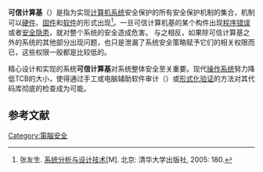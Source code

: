 '''可信计算基'''（{{lang-en|Trusted computing base, TCB}}）是指为实现[[计算机系统|计算机系统]]安全保护的所有安全保护机制的集合，机制可以[[硬件|硬件]]、[[固件|固件]]和[[软件|软件]]的形式出现<ref>张友生. [http://books.google.com.hk/books?id=q6zJoXLm8MIC&pg=PA180 系统分析与设计技术][M]. 北京: 清华大学出版社, 2005: 180.</ref>。一旦可信计算机基的某个构件出现[[程序错误|程序错误]]或者[[计算机安全隐患|安全隐患]]，就对整个系统的安全造成危害。 
与之相反，如果除可信计算基之外的系统的其他部分出现问题，也只是泄漏了系统安全策略赋予它们的相关权限而已，这些权限一般都是比较低的。

精心设计和实现的系统'''可信计算基'''对系统整体安全至关重要。现代[[操作系统|操作系统]]努力降低TCB的大小，使得通过手工或电脑辅助软件审计（{{tsl|en|软件审计|software audit}}）或[[形式化验证|形式化验证]]的方法对其代码库彻底的检查成为可能。

== 参考文献 ==
{{Reflist}}

{{computer-stub}}

[[Category:電腦安全|Category:電腦安全]]
